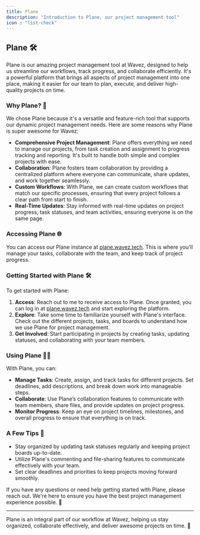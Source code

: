 ```yaml
---
title: Plane
description: "Introduction to Plane, our project management tool"
icon : "list-check"
---
```


## Plane 🛠️

Plane is our amazing project management tool at Wavez, designed to help us streamline our workflows, track progress, and collaborate efficiently. It's a powerful platform that brings all aspects of project management into one place, making it easier for our team to plan, execute, and deliver high-quality projects on time. 

### Why Plane? 🤔

We chose Plane because it's a versatile and feature-rich tool that supports our dynamic project management needs. Here are some reasons why Plane is super awesome for Wavez:

- **Comprehensive Project Management**: Plane offers everything we need to manage our projects, from task creation and assignment to progress tracking and reporting. It's built to handle both simple and complex projects with ease.
- **Collaboration**: Plane fosters team collaboration by providing a centralized platform where everyone can communicate, share updates, and work together seamlessly.
- **Custom Workflows**: With Plane, we can create custom workflows that match our specific processes, ensuring that every project follows a clear path from start to finish.
- **Real-Time Updates**: Stay informed with real-time updates on project progress, task statuses, and team activities, ensuring everyone is on the same page.

### Accessing Plane 🌐

You can access our Plane instance at [plane.wavez.tech](https://plane.wavez.tech). This is where you'll manage your tasks, collaborate with the team, and keep track of project progress.

### Getting Started with Plane 🛠️

To get started with Plane:

1. **Access**: Reach out to me to receive access to Plane. Once granted, you can log in at [plane.wavez.tech](https://plane.wavez.tech) and start exploring the platform.
2. **Explore**: Take some time to familiarize yourself with Plane's interface. Check out the different projects, tasks, and boards to understand how we use Plane for project management.
3. **Get Involved**: Start participating in projects by creating tasks, updating statuses, and collaborating with your team members.

### Using Plane 🧑‍💻

With Plane, you can:

- **Manage Tasks**: Create, assign, and track tasks for different projects. Set deadlines, add descriptions, and break down work into manageable steps.
- **Collaborate**: Use Plane’s collaboration features to communicate with team members, share files, and provide updates on project progress.
- **Monitor Progress**: Keep an eye on project timelines, milestones, and overall progress to ensure that everything is on track.

### A Few Tips 🌟

- Stay organized by updating task statuses regularly and keeping project boards up-to-date.
- Utilize Plane's commenting and file-sharing features to communicate effectively with your team.
- Set clear deadlines and priorities to keep projects moving forward smoothly.

If you have any questions or need help getting started with Plane, please reach out. We're here to ensure you have the best project management experience possible. 🌊

---

Plane is an integral part of our workflow at Wavez, helping us stay organized, collaborate effectively, and deliver awesome projects on time. 🚀
